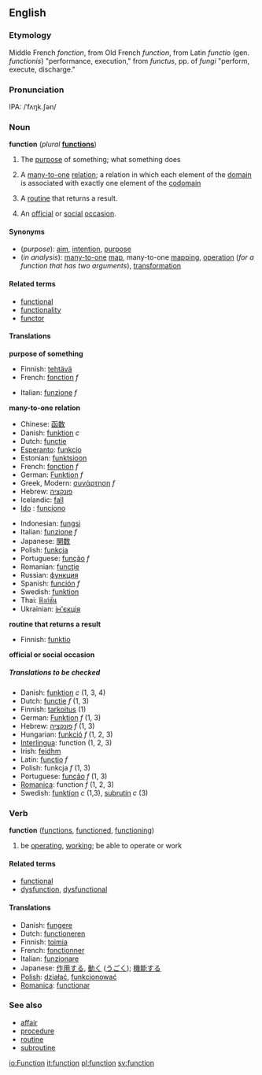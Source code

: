 ==English==
===Etymology===
Middle French ''fonction'', from Old French ''function'', from Latin ''functio'' (gen. ''functionis'') "performance, execution," from ''functus'', pp. of ''fungi'' "perform, execute, discharge."

===Pronunciation===
IPA: /ˈfʌŋk.ʃən/

===Noun===
{{wikipedia}}
'''function''' (''plural'' '''[[functions]]''')

#The [[purpose]] of something; what something does
#{{analysis}} A [[many-to-one]] [[relation]]; a relation in which each element of the [[domain]] is associated with exactly one element of the [[codomain]]<!--note: not the range: see the Wikipedia page-->
#{{computing}} A [[routine]] that returns a result.
#An [[official]] or [[social]] [[occasion]].

====Synonyms====
*(''purpose''): [[aim]], [[intention]], [[purpose]]
*(''in analysis''): [[many-to-one]] [[map]], many-to-one [[mapping]], [[operation]] (''for a function that has two arguments''), [[transformation]]

====Related terms====
*[[functional]]
*[[functionality]]
*[[functor]]

====Translations====

'''purpose of something'''
{{top}}
*Finnish: [[tehtävä]]
*French: [[fonction]] ''f''
{{mid}}
*Italian: [[funzione]] ''f''
{{bottom}}

'''many-to-one relation'''
{{top}}
*Chinese: [[函数]]
*Danish: [[funktion]] ''c''
*Dutch: [[functie]]
*[[Esperanto]]: [[funkcio]]
*Estonian: [[funktsioon]]
*French: [[fonction]] ''f''
*German: [[Funktion]] ''f''
*Greek, Modern: [[συνάρτηση]] ''f''
*Hebrew: [[פונקציה]]
*Icelandic: [[fall#Icelandic|fall]]
*[[Ido]] : [[funciono]]
{{mid}}
*Indonesian: [[fungsi]]
*Italian: [[funzione]] ''f''
*Japanese: [[関数]]
*Polish: [[funkcja]]
*Portuguese: [[função]] ''f''
*Romanian: [[funcţie]]
*Russian: [[функция]]
*Spanish: [[función]] ''f''
*Swedish: [[funktion]]
*Thai: [[ฟังก์ชัน]]
*Ukrainian: [[ін'єкція]]
{{bottom}}

'''routine that returns a result'''
{{top}}
*Finnish: [[funktio]]
{{mid}}
{{bottom}}

'''official or social occasion'''
{{top}}
{{mid}}
{{bottom}}
 
=====Translations to be checked=====
<!--Remove this section once all of the translations below have been moved into
the tables above.-->
{{checktrans}}

*Danish: [[funktion]] ''c'' (1, 3, 4)
*Dutch: [[functie]] ''f'' (1, 3)
*Finnish: [[tarkoitus]] (1)
*German: [[Funktion]] ''f'' (1, 3)
*Hebrew: [[פונקציה]] ''f'' (1, 3)
*Hungarian: [[funkció]] ''f'' (1, 2, 3)
*[[Interlingua]]: function (1, 2, 3)
*Irish: [[feidhm]]
*Latin: [[functio]] ''f''
*Polish: funkcja ''f'' (1, 3)
*Portuguese: [[função]] ''f'' (1, 3)
*[[Romanica]]: function ''f'' (1, 2, 3)
*Swedish: [[funktion]] ''c'' (1,3), [[subrutin]] ''c'' (3)

===Verb===
'''function'''  ([[functions]], [[functioned]], [[functioning]])
# be [[operating]], [[working]]; be able to operate or work

====Related terms====
*[[functional]]
*[[dysfunction]], [[dysfunctional]]

====Translations====
*Danish: [[fungere]]
*Dutch: [[functioneren]]
*Finnish: [[toimia]]
*French: [[fonctionner]]
*Italian: [[funzionare]]
*Japanese: [[作用]]する, [[動く]] ([[うごく]]); [[機能]]する
*[[Polish]]: [[działać]], [[funkcjonować]]
*[[Romanica]]: [[functionar]]

===See also===
*[[affair]]
*[[procedure]]
*[[routine]]
*[[subroutine]]

[[io:Function]]
[[it:function]]
[[pl:function]]
[[sv:function]]